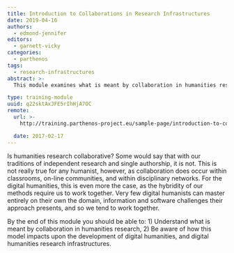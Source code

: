 ```yaml
---
title: Introduction to Collaborations in Research Infrastructures
date: 2019-04-16
authors:
  - edmond-jennifer
editors:
  - garnett-vicky
categories:
  - parthenos
tags:
  - research-infrastructures
abstract: >-
  This module examines what is meant by collaboration in humanities research and how this model impacts upon the development of digital humanities, and digital humanities research infrastructures.

type: training-module
uuid: q22sktAxJFE5rIhHjA7OC
remote:
  url: >-
    http://training.parthenos-project.eu/sample-page/introduction-to-collaboration-in-research-infrastructures/

  date: 2017-02-17
---
```


Is humanities research collaborative? Some would say that with our traditions of independent research and single authorship, it is not. This is not really true for any humanist, however, as collaboration does occur within classrooms, on-line communities, and within disciplinary networks. For the digital humanities, this is even more the case, as the hybridity of our methods require us to work together. Very few digital humanists can master entirely on their own the domain, information and software challenges their approach presents, and so we tend to work together.

By the end of this module you should be able to: 1) Understand what is meant by collaboration in humanities research, 2) Be aware of how this model impacts upon the development of digital humanities, and digital humanities research infrastructures.

<CTA
  title="Interested in learning more?"
  subtitle="Check out Introduction to Collaborations in Research Infrastructures on PARTHENOS"
  url="http://training.parthenos-project.eu/sample-page/introduction-to-collaboration-in-research-infrastructures/"
/>
